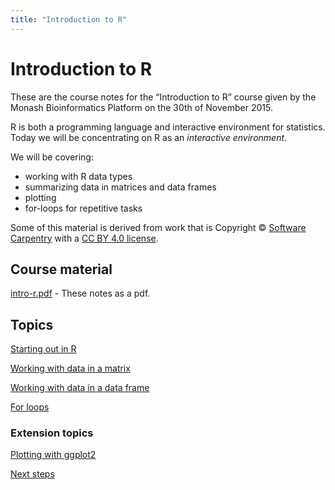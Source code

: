 ```yaml
---
title: "Introduction to R"
---
```


# Introduction to R

These are the course notes for the "Introduction to R" course given by the Monash Bioinformatics Platform on the 30th of November 2015.

R is both a programming language and interactive environment for statistics. Today we will be concentrating on R as an *interactive environment*.

We will be covering:

* working with R data types
* summarizing data in matrices and data frames
* plotting
* for-loops for repetitive tasks

Some of this material is derived from work that is Copyright © [Software Carpentry](http://software-carpentry.org/) with a [CC BY 4.0 license](https://creativecommons.org/licenses/by/4.0/).

## Course material

[intro-r.pdf](intro-r.pdf) - These notes as a pdf.

## Topics

[Starting out in R](start.html)

[Working with data in a matrix](matrices.html)

[Working with data in a data frame](data_frames.html)

[For loops](for_loops.html)

### Extension topics

[Plotting with ggplot2](ggplot.html)

[Next steps](next.html)
